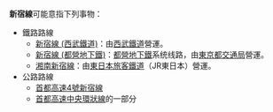 '''新宿線'''可能意指下列事物：
* 鐵路路線
** [[新宿線_(西武鐵道)|新宿線 (西武鐵道)]]：由[[西武鐵道|西武鐵道]]營運。
** [[新宿線_(都營地下鐵)|新宿線 (都營地下鐵)]]：[[都營地下鐵|都營地下鐵]]系统线路，由[[東京都交通局|東京都交通局]]營運。
** [[湘南新宿線|湘南新宿線]]：由[[東日本旅客鐵道|東日本旅客鐵道]]（JR東日本）營運。
* 公路路線
** [[首都高速4號新宿線|首都高速4號新宿線]]
** [[首都高速中央環狀線|首都高速中央環狀線]]的一部分
{{disambig|Cat=三字路線名消歧義}}
